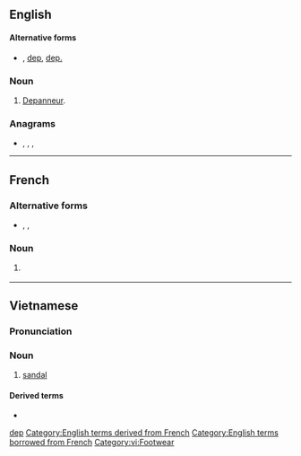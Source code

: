 {{also|dep|DEP|đẹp}}

==English==

====Alternative forms====
* {{l|en|dép.}}, [[dep]], [[dep.]]

===Noun===
{{en-noun}}

# {{lb|en|Quebec}} [[depanneur|Depanneur]].

===Anagrams===
* {{l|en|EDP}}, {{l|en|PDE}}, {{l|en|ped}}, {{l|en|PED}}

[[Category:English terms spelled with É|dep]]
[[Category:English terms derived from French]]
[[Category:English terms borrowed from French]]

----

==French==

===Alternative forms===
* {{l|fr|dép.}}, {{l|fr|dep}}, {{l|fr|dep.}}

===Noun===
{{fr-noun|m|dép}}

# {{lb|fr|Canada}} {{abbreviation of|dépanneur|lang=fr}}

----

==Vietnamese==

===Pronunciation===
{{vi-pron}}

===Noun===
{{vi-noun}}

# [[sandal]]

====Derived terms====
* {{l|vi|dép tông}}

{{attention|vi}}

[[Category:vi:Footwear]]